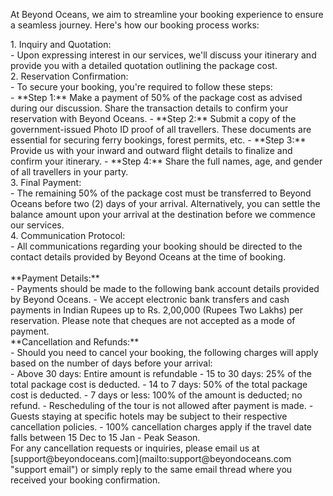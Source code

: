 At Beyond Oceans, we aim to streamline your booking experience to ensure a seamless journey. Here's how our booking process works:
<br/>

<div style={{marginLeft: "50px"}}>
    1. Inquiry and Quotation:
    <div style={{marginBottom: "5px"}}></div>
    - Upon expressing interest in our services, we'll discuss your itinerary and provide you with a detailed quotation outlining the package cost.
    <div style={{marginBottom: "10px"}}></div>
    2. Reservation Confirmation: 
    <div style={{marginBottom: "5px"}}></div>
    - To secure your booking, you're required to follow these steps:
        <div style={{marginBottom: "10px"}}></div>
        - **Step 1:** Make a payment of 50% of the package cost as advised during our discussion. Share the transaction details to confirm your reservation with Beyond Oceans.
        - **Step 2:** Submit a copy of the government-issued Photo ID proof of all travellers. These documents are essential for securing ferry bookings, forest permits, etc.
        - **Step 3:** Provide us with your inward and outward flight details to finalize and confirm your itinerary.
        - **Step 4:** Share the full names, age, and gender of all travellers in your party.
    <div style={{marginBottom: "10px"}}></div>
    3. Final Payment:
    <div style={{marginBottom: "5px"}}></div>
    - The remaining 50% of the package cost must be transferred to Beyond Oceans before two (2) days of your arrival. Alternatively, you can settle the balance amount upon your arrival at the destination before we commence our services.
    <div style={{marginBottom: "10px"}}></div>
    4. Communication Protocol:
    <div style={{marginBottom: "5px"}}></div>
    - All communications regarding your booking should be directed to the contact details provided by Beyond Oceans at the time of booking.
</div>

<br/>
**Payment Details:**
<div style={{marginBottom: "5px"}}></div>
- Payments should be made to the following bank account details provided by Beyond Oceans.
- We accept electronic bank transfers and cash payments in Indian Rupees up to Rs. 2,00,000 (Rupees Two Lakhs) per reservation. Please note that cheques are not accepted as a mode of payment.

<br/>
**Cancellation and Refunds:**
<div style={{marginBottom: "5px"}}></div>
- Should you need to cancel your booking, the following charges will apply based on the number of days before your arrival:
    <div style={{marginBottom: "6px"}}></div>
    - Above 30 days: Entire amount is refundable 
    - 15 to 30 days: 25% of the total package cost is deducted.
    - 14 to 7 days: 50% of the total package cost is deducted.
    - 7 days or less: 100% of the amount is deducted; no refund.
- Rescheduling of the tour is not allowed after payment is made.
- Guests staying at specific hotels may be subject to their respective cancellation policies.
- 100% cancellation charges apply if the travel date falls between 15 Dec to 15 Jan - Peak Season.
<br/>
For any cancellation requests or inquiries, please email us at [support@beyondoceans.com](mailto:support@beyondoceans.com "support email") or simply reply to the same email thread where you received your booking confirmation.
